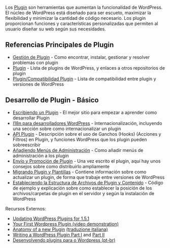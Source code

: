 {{merge-into|[[es:Recursos de Plugins]] with histories}}

Los [[Plugin]] son herramientas que aumentan la funcionalidad de WordPress. El núcleo de WordPress está diseñado para ser escueto, maximizar la flexibilidad y minimizar la cantidad de código necesario. Los plugin proporcionan funciones y características personalizadas que permiten al usuario diseñar su web según sus necesidades.

==Referencias Principales de Plugin==

* [[Gestión de Plugin]] - Como encontrar, instalar, gestionar y resolver problemas con plugin
* [[Plugin]] - Lista de plugins de WordPress, y enlaces a otros repositorios de plugin
* [[Plugin/Compatibilidad Plugin]] - Lista de compatibilidad entre plugin y versiones de WordPress

==Desarrollo de Plugin - Básico==
* [[Escribiendo un Plugin]] - El mejor sitio para empezar a aprender como desarrollar Plugin
* [[I18n para desarrolladores WordPress]] - Internacionalización, incluyendo una sección sobre como internacionalizar un plugin
* [[API Plugin]] - Descripción sobre el uso de Ganchos (Hooks) (Acciones y Filtros) en Plugin, y funciones WordPress que los plugin pueden sobreescribir
* [[Añadiendo Menús de Administración]] - Como añadir menús de administración a los plugin
* [[Envío y Promoción de Plugin]] - Una vez escrito el plugin, aquí hay unos consejos sobre como distribuirlo ampliamente
* [[Migrando Plugin y Plantillas]] - Contiene información sobre como actualizar un plugin, de forma que trabaje entre versiones de WordPress
* [[Estableciendo la Estructura de Archivos de Plugin y Contenido]] - Código de ejemplo y explicación sobre como establecer la posición de los archivos/carpetas de plugin en el servidor y según la instalación de WordPress

Recursos Externos:

*[http://fortes.com/2005/05/14/updating-wordpress-plugins-for-151 Updating WordPress Plugins for 1.5.1]
* [http://markjaquith.wordpress.com/2006/03/04/wp-tutorial-your-first-wp-plugin/ Your First Wordpress Plugin (video demonstration)]
*[http://www.digitalramble.com/2006/06/06/34/ Anatomy of a new Plugin] [http://pixline.net/2006/10/anatomia-di-un-plugin-wordpress/ (traduzione italiana)]
* [http://www.randypeterman.com/wordpress/index.php?p=597 Writing a WordPress Plugin Part I] and [http://www.randypeterman.com/wordpress/index.php?p=648 Part II]
* [http://www.rafaeldohms.com.br/2008/03/10/desenvolvendo-plugins-para-wordpress/pt/ Desenvolvendo plugins para o Wordpress (pt-br)]